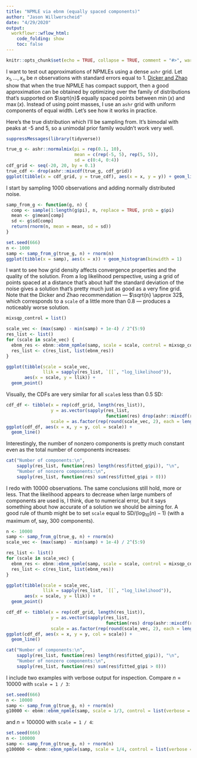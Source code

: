 ```yaml
---
title: "NPMLE via ebnm (equally spaced components)"
author: "Jason Willwerscheid"
date: "4/29/2020"
output:
  workflowr::wflow_html:
    code_folding: show
    toc: false
---
```


```r
knitr::opts_chunk$set(echo = TRUE, collapse = TRUE, comment = "#>", warning = TRUE)
```

I want to test out approximations of NPMLEs using a dense `ashr` grid. Let $x_1, \ldots, x_n$ be $n$ observations with standard errors equal to 1. [Dicker and Zhao](https://arxiv.org/abs/1407.2635) show that when the true NPMLE has compact support, then a good approximation can be obtained by optimizing over the family of distributions that's supported on $\sqrt{n}$ equally spaced points between $\min (x)$ and $\max (x)$. Instead of using point masses, I use an `ashr` grid with uniform components of equal width. Let's see how it works in practice.

Here's the true distribution which I'll be sampling from. It's bimodal with peaks at -5 and 5, so a unimodal prior family wouldn't work very well.

```r
suppressMessages(library(tidyverse))

true_g <- ashr::normalmix(pi = rep(0.1, 10),
                          mean = c(rep(-5, 5), rep(5, 5)),
                          sd = c(0:4, 0:4))
cdf_grid <- seq(-20, 20, by = 0.1)
true_cdf <- drop(ashr::mixcdf(true_g, cdf_grid))
ggplot(tibble(x = cdf_grid, y = true_cdf), aes(x = x, y = y)) + geom_line()
```

I start by sampling 1000 observations and adding normally distributed noise.

```r
samp_from_g <- function(g, n) {
  comp <- sample(1:length(g$pi), n, replace = TRUE, prob = g$pi)
  mean <- g$mean[comp]
  sd <- g$sd[comp]
  return(rnorm(n, mean = mean, sd = sd))
}

set.seed(666)
n <- 1000
samp <- samp_from_g(true_g, n) + rnorm(n)
ggplot(tibble(x = samp), aes(x = x)) + geom_histogram(binwidth = 1)
```

I want to see how grid density affects convergence properties and the quality of the solution. From a log likelihood perspective, using a grid of points spaced at a distance that's about half the standard deviation of the noise gives a solution that's pretty much just as good as a very fine grid. Note that the Dicker and Zhao recommendation --- $\sqrt{n} \approx 32$, which corresponds to a `scale` of a little more than 0.8 --- produces a noticeably worse solution. 

```r
mixsqp_control = list()

scale_vec <- (max(samp) - min(samp) + 1e-4) / 2^(5:9)
res_list <- list()
for (scale in scale_vec) {
  ebnm_res <- ebnm::ebnm_npmle(samp, scale = scale, control = mixsqp_control)
  res_list <- c(res_list, list(ebnm_res))
}

ggplot(tibble(scale = scale_vec, 
              llik = sapply(res_list, `[[`, "log_likelihood")), 
       aes(x = scale, y = llik)) + 
  geom_point()
```

Visually, the CDFs are very similar for all `scale`s less than 0.5 SD:

```r
cdf_df <- tibble(x = rep(cdf_grid, length(res_list)), 
                 y = as.vector(sapply(res_list, 
                                      function(res) drop(ashr::mixcdf(res$fitted_g, cdf_grid)))),
                 scale = as.factor(rep(round(scale_vec, 2), each = length(cdf_grid))))
ggplot(cdf_df, aes(x = x, y = y, col = scale)) + 
  geom_line()
```

Interestingly, the number of nonzero components is pretty much constant even as the total number of components increases:

```r
cat("Number of components:\n",
    sapply(res_list, function(res) length(res$fitted_g$pi)), "\n",
    "Number of nonzero components:\n",
    sapply(res_list, function(res) sum(res$fitted_g$pi > 0)))
```

I redo with 10000 observations. The same conclusions still hold, more or less. That the likelihood appears to decrease when large numbers of components are used is, I think, due to numerical error, but it says something about how accurate of a solution we should be aiming for. A good rule of thumb might be to set `scale` equal to $\text{SD} / (\log_{10} (n) - 1)$ (with a maximum of, say, 300 components).

```r
n <- 10000
samp <- samp_from_g(true_g, n) + rnorm(n)
scale_vec <- (max(samp) - min(samp) + 1e-4) / 2^(5:9)

res_list <- list()
for (scale in scale_vec) {
  ebnm_res <- ebnm::ebnm_npmle(samp, scale = scale, control = mixsqp_control)
  res_list <- c(res_list, list(ebnm_res))
}

ggplot(tibble(scale = scale_vec, 
              llik = sapply(res_list, `[[`, "log_likelihood")), 
       aes(x = scale, y = llik)) + 
  geom_point()

cdf_df <- tibble(x = rep(cdf_grid, length(res_list)), 
                 y = as.vector(sapply(res_list, 
                                      function(res) drop(ashr::mixcdf(res$fitted_g, cdf_grid)))),
                 scale = as.factor(rep(round(scale_vec, 2), each = length(cdf_grid))))
ggplot(cdf_df, aes(x = x, y = y, col = scale)) + 
  geom_line()

cat("Number of components:\n",
    sapply(res_list, function(res) length(res$fitted_g$pi)), "\n",
    "Number of nonzero components:\n",
    sapply(res_list, function(res) sum(res$fitted_g$pi > 0)))
```

I include two examples with verbose output for inspection. Compare $n = 10000$ with `scale = 1 / 3`:

```r
set.seed(666)
n <- 10000
samp <- samp_from_g(true_g, n) + rnorm(n)
g10000 <- ebnm::ebnm_npmle(samp, scale = 1/3, control = list(verbose = TRUE))
```

and $n = 100000$ with `scale = 1 / 4`:

```r
set.seed(666)
n <- 100000
samp <- samp_from_g(true_g, n) + rnorm(n)
g100000 <- ebnm::ebnm_npmle(samp, scale = 1/4, control = list(verbose = TRUE))
```

